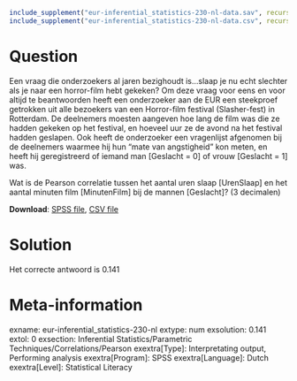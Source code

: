 ```{r, echo = FALSE, results = "hide"}
include_supplement("eur-inferential_statistics-230-nl-data.sav", recursive = TRUE)
include_supplement("eur-inferential_statistics-230-nl-data.csv", recursive = TRUE)
```

Question
========
Een vraag die onderzoekers al jaren bezighoudt is…slaap je nu echt slechter als je naar een horror-film hebt gekeken? Om deze vraag voor eens en voor altijd te beantwoorden heeft een onderzoeker aan de EUR een steekproef getrokken uit alle bezoekers van een Horror-film festival (Slasher-fest) in Rotterdam.  De deelnemers moesten aangeven hoe lang de film was die ze hadden gekeken op het festival, en hoeveel uur ze de avond na het festival hadden geslapen. Ook heeft de onderzoeker een vragenlijst afgenomen bij de deelnemers waarmee hij hun “mate van angstigheid” kon meten, en heeft hij geregistreerd of iemand man [Geslacht = 0] of vrouw [Geslacht = 1] was.

Wat is de Pearson correlatie tussen het aantal uren slaap [UrenSlaap] en het aantal minuten film [MinutenFilm] bij de mannen [Geslacht]? (3 decimalen)

**Download**: [SPSS file](eur-inferential_statistics-230-nl-data.sav), [CSV file](eur-inferential_statistics-230-nl-data.csv)


Solution
========
Het correcte antwoord is 0.141


Meta-information
================
exname: eur-inferential_statistics-230-nl
extype: num
exsolution: 0.141
extol: 0
exsection: Inferential Statistics/Parametric Techniques/Correlations/Pearson
exextra[Type]: Interpretating output, Performing analysis
exextra[Program]: SPSS
exextra[Language]: Dutch
exextra[Level]: Statistical Literacy